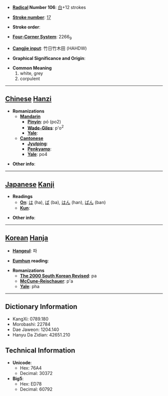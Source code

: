 * '''[[Wiktionary:Chinese radical index| Radical]] Number 106''': [[Wiktionary:Chinese radical index 白|白]]+12 strokes

* '''[[Wiktionary:Chinese total strokes index|Stroke number]]''': [[Wiktionary:Chinese total strokes index 17|17]]

* '''Stroke order''': 

* '''[[Wiktionary:Chinese four corner index|Four-Corner System]]''': 2266<sub>9</sub>

* '''[[Wiktionary:Chinese Cangjie index|Cangjie input]]''': 竹日竹木田 (HAHDW)

* '''Graphical Significance and Origin''': 

* '''Common Meaning'''
*#white, grey
*# corpulent


----

== [[Chinese]] [[Hanzi]] ==

* '''Romanizations'''
** '''[[Mandarin]]'''
*** '''[[Pinyin]]''': pó (po2)
*** '''[[Wade-Giles]]''': p'o<sup>2</sup>
*** '''[[Yale]]''': 
** '''[[Cantonese]]'''
*** '''[[Jyutping]]''':
*** '''[[Penkyamp]]''': 
*** '''[[Yale]]''': po4

* '''Other info''': 

----

== [[Japanese]] [[Kanji]] ==

* '''Readings'''
** '''[[On]]''': [[は]] (ha), [[ば]] (ba), [[はん]] (han), [[ばん]] (ban)
** '''[[Kun]]''': 

* '''Other info''':  

----

== [[Korean]] [[Hanja]] ==

* '''[[Hangeul]]''': 파

* '''[[Eumhun]] reading''': 

* '''Romanizations'''
** '''[[The 2000 South Korean Revised Romanization|The 2000 South Korean Revised]]''': pa
** '''[[McCune-Reischauer]]''': p'a
** '''[[Yale]]''': pha

----

== Dictionary Information ==

* KangXi: 0789.180
* Morobashi: 22784
* Dae Jaweon: 1204.140
* Hanyu Da Zidian: 42651.210

== Technical Information ==

* '''Unicode''':
** Hex: 76A4
** Decimal: 30372
* '''Big5''':
** Hex: ED78
** Decimal: 60792